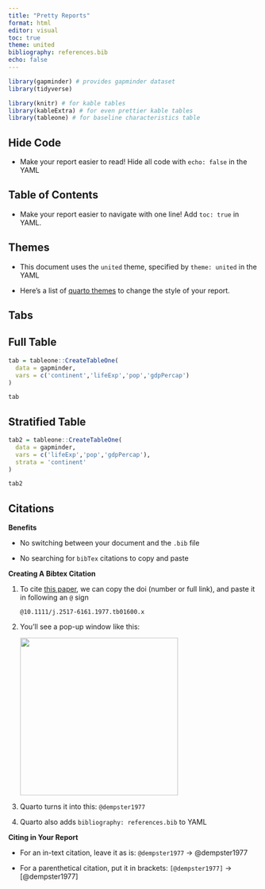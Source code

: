 ```yaml
---
title: "Pretty Reports"
format: html
editor: visual
toc: true
theme: united
bibliography: references.bib
echo: false
---
```


```r
library(gapminder) # provides gapminder dataset
library(tidyverse)

library(knitr) # for kable tables
library(kableExtra) # for even prettier kable tables
library(tableone) # for baseline characteristics table
```

## Hide Code

-   Make your report easier to read! Hide all code with `echo: false` in the YAML

## Table of Contents

-   Make your report easier to navigate with one line! Add `toc: true` in YAML.

## Themes

-   This document uses the `united` theme, specified by `theme: united` in the YAML

-   Here's a list of [quarto themes](https://quarto.org/docs/output-formats/html-themes.html) to change the style of your report.

## Tabs

::: panel-tabset
## Full Table

```r
tab = tableone::CreateTableOne(
  data = gapminder,
  vars = c('continent','lifeExp','pop','gdpPercap')
)

tab
```

## Stratified Table

```r
tab2 = tableone::CreateTableOne(
  data = gapminder,
  vars = c('lifeExp','pop','gdpPercap'),
  strata = 'continent'
)

tab2
```
:::

## Citations

**Benefits**

-   No switching between your document and the `.bib` file

-   No searching for `bibTex` citations to copy and paste

**Creating A Bibtex Citation**

1.  To cite [this paper](https://rss.onlinelibrary.wiley.com/doi/abs/10.1111/j.2517-6161.1977.tb01600.x), we can copy the doi (number or full link), and paste it in following an `@` sign

    `@10.1111/j.2517-6161.1977.tb01600.x`

2.  You'll see a pop-up window like this:

    ![](images/image-1597336925.png){width="318"}

3.  Quarto turns it into this: `@dempster1977`

4.  Quarto also adds `bibliography: references.bib` to YAML

**Citing in Your Report**

-   For an in-text citation, leave it as is: `@dempster1977` $\rightarrow$ @dempster1977

-   For a parenthetical citation, put it in brackets: `[@dempster1977]` $\rightarrow$ [@dempster1977]
